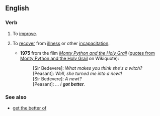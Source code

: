 ==English==

===Verb===
{{en-verb|inf=[[to]] [[get]] [[better]]|gets better|getting better|got better|gotten better}}

# {{literally}} To [[improve]].
# {{idiomatic}} To [[recover]] from [[illness]] or other [[incapacitation]].
#* '''1975''' from the film ''[[w:Monty Python and the Holy Grail|Monty Python and the Holy Grail]]'' ([[wikiquote:en:Monty Python and the Holy Grail#Dialogue|quotes from Monty Python and the Holy Grail]] on Wikiquote):
#*: [Sir Bedevere]: ''What makes you think she's a witch?'' 
#*: [Peasant]: ''Well, she turned me into a newt!'' 
#*: [Sir Bedevere]: ''A newt?'' 
#*: [Peasant]: ''... I '''got better'''.''

===See also===
* [[get the better of]]